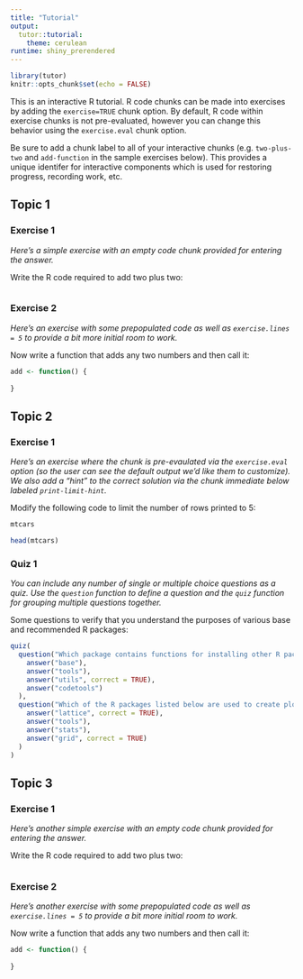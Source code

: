 ```yaml
---
title: "Tutorial"
output: 
  tutor::tutorial:
    theme: cerulean
runtime: shiny_prerendered
---
```


```r
library(tutor)
knitr::opts_chunk$set(echo = FALSE)
```

This is an interactive R tutorial. R code chunks can be made into exercises by adding the `exercise=TRUE` chunk option. By default, R code within exercise chunks is not pre-evaluated, however you can change this behavior using the `exercise.eval` chunk option.

Be sure to add a chunk label to all of your interactive chunks (e.g. `two-plus-two` and `add-function` in the sample exercises below). This provides a unique identifer for interactive components which is used for restoring progress, recording work, etc.

## Topic 1

### Exercise 1

*Here's a simple exercise with an empty code chunk provided for entering the answer.*

Write the R code required to add two plus two:

```r

```

### Exercise 2

*Here's an exercise with some prepopulated code as well as `exercise.lines = 5` to provide a bit more initial room to work.*

Now write a function that adds any two numbers and then call it:

```r
add <- function() {
  
}
```

## Topic 2

### Exercise 1

*Here's an exercise where the chunk is pre-evaulated via the `exercise.eval` option (so the user can see the default output we'd like them to customize). We also add a "hint" to the correct solution via the chunk immediate below labeled `print-limit-hint`.*

Modify the following code to limit the number of rows printed to 5:

```r
mtcars
```

```r
head(mtcars)
```

### Quiz 1

*You can include any number of single or multiple choice questions as a quiz. Use the `question` function to define a question and the `quiz` function for grouping multiple questions together.*

Some questions to verify that you understand the purposes of various base and recommended R packages:

```r
quiz(
  question("Which package contains functions for installing other R packages?",
    answer("base"),
    answer("tools"),
    answer("utils", correct = TRUE),
    answer("codetools")
  ),
  question("Which of the R packages listed below are used to create plots?",
    answer("lattice", correct = TRUE),
    answer("tools"),
    answer("stats"),
    answer("grid", correct = TRUE)
  )
)
```


## Topic 3

### Exercise 1

*Here's another simple exercise with an empty code chunk provided for entering the answer.*

Write the R code required to add two plus two:

```r

```

### Exercise 2

*Here's another exercise with some prepopulated code as well as `exercise.lines = 5` to provide a bit more initial room to work.*

Now write a function that adds any two numbers and then call it:

```r
add <- function() {
  
}
```

